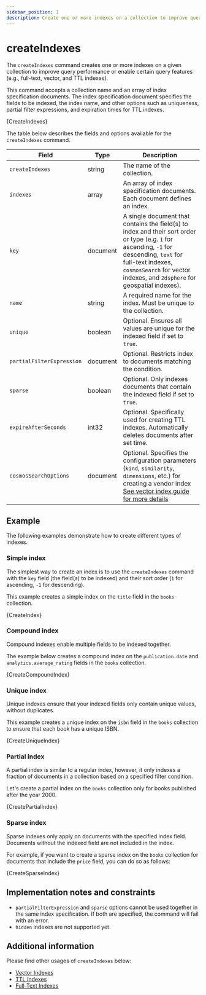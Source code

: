 ```yaml
---
sidebar_position: 1
description: Create one or more indexes on a collection to improve query performance and enable certain query features.
---
```


# createIndexes


<!-- Short description of the command and its usage. -->

The `createIndexes` command creates one or more indexes on a given collection to improve query performance or enable certain query features (e.g., full-text, vector, and TTL indexes).

<!-- Syntax structure of the command here with all available options, field variables, and types.-->

<!-- markdownlint-disable MD033 -->

This command accepts a collection name and an array of index specification documents.
The index specification document specifies the fields to be indexed, the index name, and other options such as uniqueness, partial filter expressions, and expiration times for TTL indexes.

<CodeBlock language="js">{CreateIndexes}</CodeBlock>

The table below describes the fields and options available for the `createIndexes` command.

<!-- Explain fields such as arguments, modifiers, stage, operators, parameters, options supported by the command in a table format if more than a single item (if necessary or available): -->

| Field                     | Type     | Description                                                                                                                                                                                                                               |
| ------------------------- | -------- | ----------------------------------------------------------------------------------------------------------------------------------------------------------------------------------------------------------------------------------------- |
| `createIndexes`           | string   | The name of the collection.                                                                                                                                                                                                               |
| `indexes`                 | array    | An array of index specification documents. Each document defines an index.                                                                                                                                                                |
| `key`                     | document | A single document that contains the field(s) to index and their sort order or type (e.g. `1` for ascending, `-1` for descending, `text` for full-text indexes, `cosmosSearch` for vector indexes, and `2dsphere` for geospatial indexes). |
| `name`                    | string   | A required name for the index. Must be unique to the collection.                                                                                                                                                                          |
| `unique`                  | boolean  | Optional. Ensures all values are unique for the indexed field if set to `true`.                                                                                                                                                           |
| `partialFilterExpression` | document | Optional. Restricts index to documents matching the condition.                                                                                                                                                                            |
| `sparse`                  | boolean  | Optional. Only indexes documents that contain the indexed field if set to `true`.                                                                                                                                                         |
| `expireAfterSeconds`      | int32    | Optional. Specifically used for creating TTL indexes. Automatically deletes documents after set time.                                                                                                                                     |
| `cosmosSearchOptions`     | document | Optional. Specifies the configuration parameters (`kind`, `similarity`, `dimensions`, etc.) for creating a vendor index [See vector index guide for more details](../../guides/vector-search.mdx)                                         |

## Example

The following examples demonstrate how to create different types of indexes.

### Simple index

The simplest way to create an index is to use the `createIndexes` command with the `key` field (the field(s) to be indexed) and their sort order (`1` for ascending, `-1` for descending).

This example creates a simple index on the `title` field in the `books` collection.

<CodeBlock language="js">{CreateIndex}</CodeBlock>

### Compound index

Compound indexes enable multiple fields to be indexed together.

The example below creates a compound index on the `publication.date` and `analytics.average_rating` fields in the `books` collection.

<CodeBlock language="js">{CreateCompoundIndex}</CodeBlock>

### Unique index

Unique indexes ensure that your indexed fields only contain unique values, without duplicates.

This example creates a unique index on the `isbn` field in the `books` collection to ensure that each book has a unique ISBN.

<CodeBlock language="js">{CreateUniqueIndex}</CodeBlock>

### Partial index

A partial index is similar to a regular index, however, it only indexes a fraction of documents in a collection based on a specified filter condition.

Let's create a partial index on the `books` collection only for books published after the year 2000.

<CodeBlock language="js">{CreatePartialIndex}</CodeBlock>

### Sparse index

Sparse indexes only apply on documents with the specified index field. Documents without the indexed field are not included in the index.

For example, if you want to create a sparse index on the `books` collection for documents that include the `price` field, you can do so as follows:

<CodeBlock language="js">{CreateSparseIndex}</CodeBlock>

## Implementation notes and constraints

<!-- If there are any known or unique information about command behavior, limitations, or contraints, list them here -->

- `partialFilterExpression` and `sparse` options cannot be used together in the same index specification. If both are specified, the command will fail with an error.
- `hidden` indexes are not supported yet.

## Additional information

<!-- Include and link to other related materials or information here -->

Please find other usages of `createIndexes` below:

- [Vector Indexes](../../guides/vector-search.mdx)
- [TTL Indexes](../../guides/ttl-indexes.mdx)
- [Full-Text Indexes](../../guides/full-text-search.mdx)

<!-- markdownlint-enable MD033 -->
